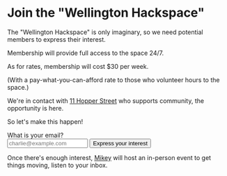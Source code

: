 # Join the "Wellington Hackspace"

The "Wellington Hackspace" is only imaginary, so we need potential members to express their interest.

Membership will provide full access to the space 24/7.

As for rates, membership will cost $30 per week.

(With a pay-what-you-can-afford rate to those who volunteer hours to the space.)

We're in contact with [11 Hopper Street](https://www.hopper.nz/) who supports community, the opportunity is here.

So let's make this happen!

<form
  action="https://buttondown.com/api/emails/embed-subscribe/whack"
  method="post"
  target="popupwindow"
  onsubmit="window.open('https://buttondown.com/whack', 'popupwindow')"
  className="embeddable-buttondown-form mt-5"
>
  <label className="form-control w-full max-w-xs">
    <div className="label">
      <span className="label-text">What is your email?</span>
    </div>
    <input type="email" name="email" id="bd-email" placeholder="charlie@example.com" className="input input-bordered w-full max-w-xs" />
  </label>

  <input type="submit" value="Express your interest" className="btn btn-primary ml-1 mt-5" />
</form>

Once there's enough interest, [Mikey](https://mikey.nz) will host an in-person event to get things moving, listen to your inbox.
